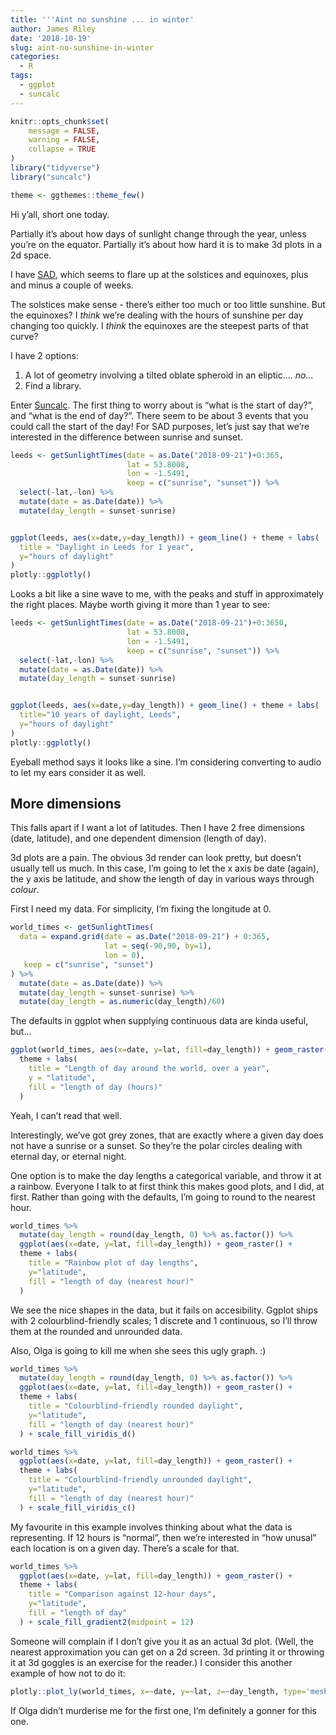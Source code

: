 ```yaml
---
title: '''Aint no sunshine ... in winter'
author: James Riley
date: '2018-10-19'
slug: aint-no-sunshine-in-winter
categories:
  - R
tags:
  - ggplot
  - suncalc
---
```



```r
knitr::opts_chunk$set(
	message = FALSE,
	warning = FALSE,
	collapse = TRUE
)
library("tidyverse")
library("suncalc")

theme <- ggthemes::theme_few()
```

Hi y'all, short one today. 

Partially it's about how days of sunlight change through the year, unless you're on the equator. Partially it's about how hard it is to make 3d plots in a 2d space.

I have [SAD](https://en.wikipedia.org/wiki/Seasonal_affective_disorder), which seems to flare up at the solstices and equinoxes, plus and minus a couple of weeks. 

The solstices make sense - there's either too much or too little sunshine. But the equinoxes? I *think* we're dealing with the hours of sunshine per day changing too quickly. I *think* the equinoxes are the steepest parts of that curve?

I have 2 options:

1. A lot of geometry involving a tilted oblate spheroid in an eliptic.... *no...*
2. Find a library.

Enter [Suncalc](https://cran.r-project.org/web/packages/suncalc/index.html). The first thing to worry about is "what is the start of day?", and "what is the end of day?". There seem to be about 3 events that you could call the start of the day! For SAD purposes, let's just say that we're interested in the difference between sunrise and sunset.

```r
leeds <- getSunlightTimes(date = as.Date("2018-09-21")+0:365,
                          lat = 53.8008,
                          lon = -1.5491,
                          keep = c("sunrise", "sunset")) %>%
  select(-lat,-lon) %>%
  mutate(date = as.Date(date)) %>%
  mutate(day_length = sunset-sunrise)


ggplot(leeds, aes(x=date,y=day_length)) + geom_line() + theme + labs(
  title = "Daylight in Leeds for 1 year",
  y="hours of daylight"
)
plotly::ggplotly()
```

Looks a bit like a sine wave to me, with the peaks and stuff in approximately the right places. Maybe worth giving it more than 1 year to see:

```r
leeds <- getSunlightTimes(date = as.Date("2018-09-21")+0:3650,
                          lat = 53.8008,
                          lon = -1.5491,
                          keep = c("sunrise", "sunset")) %>%
  select(-lat,-lon) %>%
  mutate(date = as.Date(date)) %>%
  mutate(day_length = sunset-sunrise)


ggplot(leeds, aes(x=date,y=day_length)) + geom_line() + theme + labs(
  title="10 years of daylight, Leeds",
  y="hours of daylight"
)
plotly::ggplotly()
```

Eyeball method says it looks like a sine. I'm considering converting to audio to let my ears consider it as well.

## More dimensions

This falls apart if I want a lot of latitudes. Then I have 2 free dimensions (date, latitude), and one dependent dimension (length of day).

3d plots are a pain. The obvious 3d render can look pretty, but doesn't usually tell us much. In this case, I'm going to let the x axis be date (again), the y axis be latitude, and show the length of day in various ways through *colour*.

First I need my data. For simplicity, I'm fixing the longitude at 0.

```r
world_times <- getSunlightTimes(
  data = expand.grid(date = as.Date("2018-09-21") + 0:365,
                     lat = seq(-90,90, by=1),
                     lon = 0),
   keep = c("sunrise", "sunset")
) %>%
  mutate(date = as.Date(date)) %>%
  mutate(day_length = sunset-sunrise) %>%
  mutate(day_length = as.numeric(day_length)/60)


```

The defaults in ggplot when supplying continuous data are kinda useful, but...

```r

ggplot(world_times, aes(x=date, y=lat, fill=day_length)) + geom_raster() + 
  theme + labs(
    title = "Length of day around the world, over a year",
    y = "latitude",
    fill = "length of day (hours)"
  )

```

Yeah, I can't read that well. 

Interestingly, we've got grey zones, that are exactly where a given day does not have a sunrise or a sunset. So they're the polar circles dealing with eternal day, or eternal night. 

One option is to make the day lengths a categorical variable, and throw it at a rainbow. Everyone I talk to at first think this makes good plots, and I did, at first. Rather than going with the defaults, I'm going to round to the nearest hour.

```r

world_times %>%
  mutate(day_length = round(day_length, 0) %>% as.factor()) %>%
  ggplot(aes(x=date, y=lat, fill=day_length)) + geom_raster() + 
  theme + labs(
    title = "Rainbow plot of day lengths",
    y="latitude",
    fill = "length of day (nearest hour)"
  ) 

```

We see the nice shapes in the data, but it fails on accesibility. Ggplot ships with 2 colourblind-friendly scales; 1 discrete and 1 continuous, so I'll throw them at the rounded and unrounded data.

Also, Olga is going to kill me when she sees this ugly graph. :)

```r
world_times %>%
  mutate(day_length = round(day_length, 0) %>% as.factor()) %>%
  ggplot(aes(x=date, y=lat, fill=day_length)) + geom_raster() + 
  theme + labs(
    title = "Colourblind-friendly rounded daylight",
    y="latitude",
    fill = "length of day (nearest hour)"
  ) + scale_fill_viridis_d()

```

```r
world_times %>%
  ggplot(aes(x=date, y=lat, fill=day_length)) + geom_raster() + 
  theme + labs(
    title = "Colourblind-friendly unrounded daylight",
    y="latitude",
    fill = "length of day (nearest hour)"
  ) + scale_fill_viridis_c()

```

My favourite in this example involves thinking about what the data is representing. If 12 hours is "normal", then we're interested in "how unusal" each location is on a given day. There's a scale for that.

```r

world_times %>%
  ggplot(aes(x=date, y=lat, fill=day_length)) + geom_raster() + 
  theme + labs(
    title = "Comparison against 12-hour days",
    y="latitude",
    fill = "length of day"
  ) + scale_fill_gradient2(midpoint = 12)

```

Someone will complain if I don't give you it as an actual 3d plot. (Well, the nearest approximation you can get on a 2d screen. 3d printing it or throwing it at 3d goggles is an exercise for the reader.) I consider this another example of how not to do it:

```r

plotly::plot_ly(world_times, x=~date, y=~lat, z=~day_length, type='mesh3d')


```

If Olga didn't murderise me for the first one, I'm definitely a gonner for this one. 


